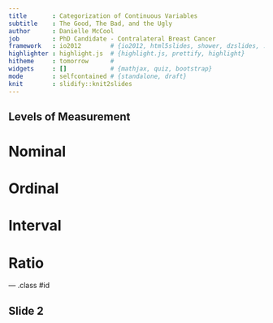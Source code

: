 ```yaml
---
title       : Categorization of Continuous Variables
subtitle    : The Good, The Bad, and the Ugly
author      : Danielle McCool
job         : PhD Candidate - Contralateral Breast Cancer
framework   : io2012        # {io2012, html5slides, shower, dzslides, ...}
highlighter : highlight.js  # {highlight.js, prettify, highlight}
hitheme     : tomorrow      # 
widgets     : []            # {mathjax, quiz, bootstrap}
mode        : selfcontained # {standalone, draft}
knit        : slidify::knit2slides
---
```


## Levels of Measurement
Nominal
=======

Ordinal
=======

Interval
========

Ratio
=====


--- .class #id 

## Slide 2


